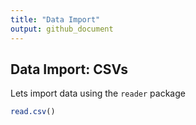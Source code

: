 ```yaml
---
title: "Data Import"
output: github_document
---
```


## Data Import: CSVs

Lets import data using the `reader` package

```r
read.csv()
```

